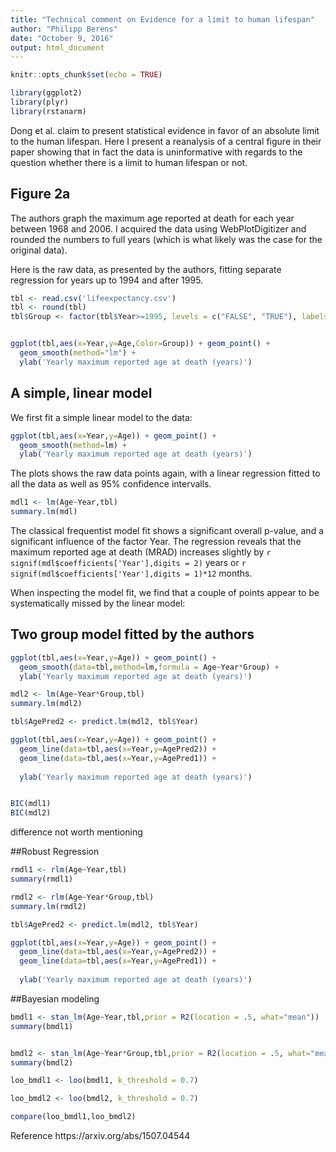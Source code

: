 ```yaml
---
title: "Technical comment on Evidence for a limit to human lifespan"
author: "Philipp Berens"
date: "October 9, 2016"
output: html_document
---
```


```r
knitr::opts_chunk$set(echo = TRUE)

library(ggplot2)
library(plyr)
library(rstanarm)

```

Dong et al. claim to present statistical evidence in favor of an absolute limit to the human lifespan. Here I present a reanalysis of a central figure in their paper showing that in fact the data is uninformative with regards to the question whether there is a limit to human lifespan or not. 

## Figure 2a

The authors graph the maximum age reported at death for each year between 1968 and 2006. I acquired the data using WebPlotDigitizer and rounded the numbers to full years (which is what likely was the case for the original data). 

Here is the raw data, as presented by the authors, fitting separate regression for years up to 1994 and after 1995.  


```r
tbl <- read.csv('lifeexpectancy.csv')
tbl <- round(tbl)
tbl$Group <- factor(tbl$Year>=1995, levels = c("FALSE", "TRUE"), labels = c("<1995", ">=1995"))


ggplot(tbl,aes(x=Year,y=Age,Color=Group)) + geom_point() + 
  geom_smooth(method="lm") + 
  ylab('Yearly maximum reported age at death (years)')  


```

## A simple, linear model

We first fit a simple linear model to the data:

```r

ggplot(tbl,aes(x=Year,y=Age)) + geom_point() + 
  geom_smooth(method=lm) + 
  ylab('Yearly maximum reported age at death (years)')  

```

The plots shows the raw data points again, with a linear regression fitted to all the data as well as 95% confidence intervalls. 

```r

mdl1 <- lm(Age~Year,tbl)
summary.lm(mdl)

```

The classical frequentist model fit shows a significant overall p-value, and a significant influence of the factor Year. The regression reveals that the maximum reported age at death (MRAD) increases slightly by `r signif(mdl$coefficients['Year'],digits = 2)` years or  `r signif(mdl$coefficients['Year'],digits = 1)*12` months. 

When inspecting the model fit, we find that a couple of points appear to be systematically missed by the linear model: 


## Two group model fitted by the authors

```r

ggplot(tbl,aes(x=Year,y=Age)) + geom_point() + 
  geom_smooth(data=tbl,method=lm,formula = Age~Year*Group) + 
  ylab('Yearly maximum reported age at death (years)')  

```




```r

mdl2 <- lm(Age~Year*Group,tbl)
summary.lm(mdl2)

tbl$AgePred2 <- predict.lm(mdl2, tbl$Year)

ggplot(tbl,aes(x=Year,y=Age)) + geom_point() + 
  geom_line(data=tbl,aes(x=Year,y=AgePred2)) + 
  geom_line(data=tbl,aes(x=Year,y=AgePred1)) + 
  
  ylab('Yearly maximum reported age at death (years)')  


BIC(mdl1)
BIC(mdl2)

```

difference not worth mentioning


##Robust Regression
```r

rmdl1 <- rlm(Age~Year,tbl)
summary(rmdl1)

rmdl2 <- rlm(Age~Year*Group,tbl)
summary.lm(rmdl2)

tbl$AgePred2 <- predict.lm(mdl2, tbl$Year)

ggplot(tbl,aes(x=Year,y=Age)) + geom_point() + 
  geom_line(data=tbl,aes(x=Year,y=AgePred2)) + 
  geom_line(data=tbl,aes(x=Year,y=AgePred1)) + 
  
  ylab('Yearly maximum reported age at death (years)')  

```



##Bayesian modeling

```r

bmdl1 <- stan_lm(Age~Year,tbl,prior = R2(location = .5, what="mean"))
summary(bmdl1)


bmdl2 <- stan_lm(Age~Year*Group,tbl,prior = R2(location = .5, what="mean"))
summary(bmdl2)

loo_bmdl1 <- loo(bmdl1, k_threshold = 0.7)

loo_bmdl2 <- loo(bmdl2, k_threshold = 0.7)

compare(loo_bmdl1,loo_bmdl2)


```

Reference https://arxiv.org/abs/1507.04544







